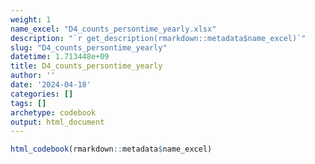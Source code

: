 ```yaml
---
weight: 1
name_excel: "D4_counts_persontime_yearly.xlsx"
description: "`r get_description(rmarkdown::metadata$name_excel)`"
slug: "D4_counts_persontime_yearly"
datetime: 1.713448e+09
title: D4_counts_persontime_yearly
author: ''
date: '2024-04-18'
categories: []
tags: []
archetype: codebook
output: html_document
---
```


```r
html_codebook(rmarkdown::metadata$name_excel)
```
